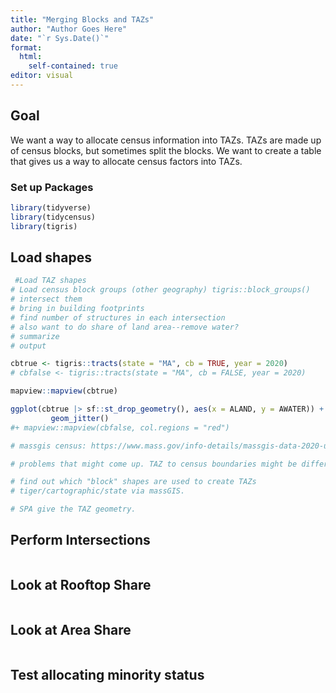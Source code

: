 ```yaml
---
title: "Merging Blocks and TAZs"
author: "Author Goes Here"
date: "`r Sys.Date()`"
format: 
  html: 
    self-contained: true
editor: visual
---
```


## Goal

We want a way to allocate census information into TAZs. TAZs are made up of census blocks, but sometimes split the blocks. We want to create a table that gives us a way to allocate census factors into TAZs.

### Set up Packages

```r
library(tidyverse)
library(tidycensus)
library(tigris)
```

## Load shapes

```r
 #Load TAZ shapes
# Load census block groups (other geography) tigris::block_groups()
# intersect them
# bring in building footprints
# find number of structures in each intersection
# also want to do share of land area--remove water?
# summarize
# output

cbtrue <- tigris::tracts(state = "MA", cb = TRUE, year = 2020)
# cbfalse <- tigris::tracts(state = "MA", cb = FALSE, year = 2020)

mapview::mapview(cbtrue) 

ggplot(cbtrue |> sf::st_drop_geometry(), aes(x = ALAND, y = AWATER)) + 
         geom_jitter()
#+ mapview::mapview(cbfalse, col.regions = "red")

# massgis census: https://www.mass.gov/info-details/massgis-data-2020-us-census

# problems that might come up. TAZ to census boundaries might be different (like microscopically different).

# find out which "block" shapes are used to create TAZs
# tiger/cartographic/state via massGIS.

# SPA give the TAZ geometry.
```

## Perform Intersections

```r

```

## Look at Rooftop Share

```r

```

## Look at Area Share

```r

```

## Test allocating minority status

```r

```
